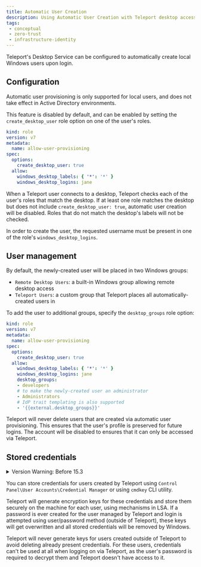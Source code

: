 ```yaml
---
title: Automatic User Creation
description: Using Automatic User Creation with Teleport desktop access.
tags:
 - conceptual
 - zero-trust
 - infrastructure-identity
---
```


Teleport's Desktop Service can be configured to automatically create local
Windows users upon login.

## Configuration

<Admonition type="warning" title="Local users only">
    Automatic user provisioning is only supported for local users, and does
    not take effect in Active Directory environments.
</Admonition>

This feature is disabled by default, and can be enabled by setting the
`create_desktop_user` role option on one of the user's roles.

```yaml
kind: role
version: v7
metadata:
  name: allow-user-provisioning
spec:
  options:
    create_desktop_user: true
  allow:
    windows_desktop_labels: { '*': '*' }
    windows_desktop_logins: jane
```

When a Teleport user connects to a desktop, Teleport checks each of the user's
roles that match the desktop. If at least one role matches the desktop but does
not include `create_desktop_user: true`, automatic user creation will be
disabled. Roles that do not match the desktop's labels will not be checked.

In order to create the user, the requested username must be present in one of
the role's `windows_desktop_logins`.

## User management

By default, the newly-created user will be placed in two Windows groups:

- `Remote Desktop Users`: a built-in Windows group allowing remote desktop access
- `Teleport Users`: a custom group that Teleport places all
automatically-created users in

To add the user to additional groups, specify the `desktop_groups` role option:

```yaml
kind: role
version: v7
metadata:
  name: allow-user-provisioning
spec:
  options:
    create_desktop_user: true
  allow:
    windows_desktop_labels: { '*': '*' }
    windows_desktop_logins: jane
    desktop_groups:
    - developers
    # to make the newly-created user an administrator
    - Administrators
    # IdP trait templating is also supported
    - '{{external.desktop_groups}}'
```

Teleport will never delete users that are created via automatic user
provisioning. This ensures that the user's profile is preserved for future
logins. The account will be disabled to ensures that it can only be accessed via Teleport.

## Stored credentials

<details>
<summary>Version Warning: Before 15.3</summary>
    Teleport versions prior to 15.3 don't support storing credentials.
</details>

You can store credentials for users created by Teleport using `Control Panel\User Accounts\Credential Manager` or
using `cmdkey` CLI utility.

Teleport will generate encryption keys for these credentials and store them securely on the machine for each user,
using mechanisms in LSA. If a password is ever created for the user managed by Teleport and login is attempted using
user/password method (outside of Teleport), these keys will get overwritten and all stored credentials will be removed
by Windows.

Teleport will never generate keys for users created outside of Teleport to avoid deleting already present credentials.
For these users, credentials can't be used at all when logging on via Teleport, as the user's password is required to
decrypt them and Teleport doesn't have access to it.

